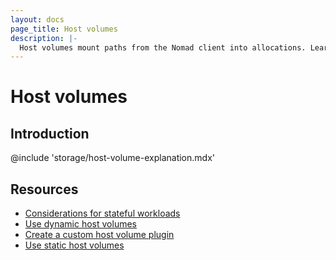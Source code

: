 ```yaml
---
layout: docs
page_title: Host volumes
description: |-
  Host volumes mount paths from the Nomad client into allocations. Learn how Nomad supports static and dynamic host volumes.
---
```


# Host volumes

## Introduction

@include 'storage/host-volume-explanation.mdx'

## Resources

- [Considerations for stateful workloads](/nomad/docs/architecture/storage/stateful-workloads)
- [Use dynamic host volumes](/nomad/docs/stateful-workloads/dynamic-host-volumes)
- [Create a custom host volume plugin](/nomad/plugins/author/host-volume)
- [Use static host volumes](/nomad/docs/stateful-workloads/static-host-volumes)
